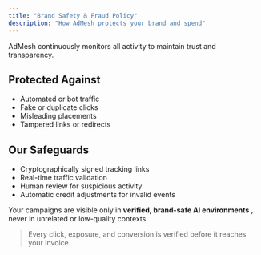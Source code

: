 ```yaml
---
title: "Brand Safety & Fraud Policy"
description: "How AdMesh protects your brand and spend"
---
```


AdMesh continuously monitors all activity to maintain trust and transparency.

## Protected Against

- Automated or bot traffic  
- Fake or duplicate clicks  
- Misleading placements  
- Tampered links or redirects  

## Our Safeguards

- Cryptographically signed tracking links  
- Real-time traffic validation  
- Human review for suspicious activity  
- Automatic credit adjustments for invalid events  

Your campaigns are visible only in **verified, brand-safe AI environments** ,  never in unrelated or low-quality contexts.

> Every click, exposure, and conversion is verified before it reaches your invoice.

